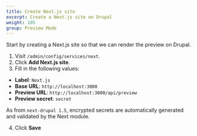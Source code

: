 ```yaml
---
title: Create Next.js site
excerpt: Create a Next.js site on Drupal
weight: 105
group: Preview Mode
---
```


Start by creating a Next.js site so that we can render the preview on Drupal.

1. Visit `/admin/config/services/next`.
2. Click **Add Next.js site**.
3. Fill in the following values:

- **Label**: `Next.js`
- **Base URL**: `http://localhost:3000`
- **Preview URL**: `http://localhost:3000/api/preview`
- **Preview secret**: `secret`

<Callout>

As from `next-drupal 1.5`, encrypted secrets are automatically generated and validated by the Next module.

</Callout>

4. Click **Save**
